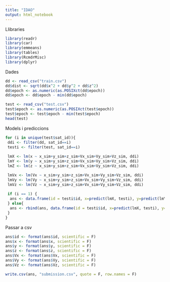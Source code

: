 ```yaml
---
title: "IDAO"
output: html_notebook
---
```


Llibraries
```r
library(readr)
library(car)
library(emmeans)
library(tables)
library(RcmdrMisc)
library(dplyr)
```
Dades
```r
dd <- read_csv("train.csv")
dd$dist <- sqrt(dd$x^2 + dd$y^2 + dd$z^2)
dd$epoch <- as.numeric(as.POSIXct(dd$epoch))
dd$epoch <- dd$epoch - min(dd$epoch)

test <- read_csv("test.csv")
test$epoch <- as.numeric(as.POSIXct(test$epoch))
test$epoch <- test$epoch - min(test$epoch)
head(test)
```
Models i prediccions
```r
for (i in unique(test$sat_id)){
 ddi <- filter(dd, sat_id==i)
 testi <- filter(test, sat_id==i)
  
 lmX <- lm(x ~ x_sim+y_sim+z_sim+Vx_sim+Vy_sim+Vz_sim, ddi)
 lmY <- lm(y ~ x_sim+y_sim+z_sim+Vx_sim+Vy_sim+Vz_sim, ddi)
 lmZ <- lm(z ~ x_sim+y_sim+z_sim+Vx_sim+Vy_sim+Vz_sim, ddi)

 lmVx <- lm(Vx ~ x_sim+y_sim+z_sim+Vx_sim+Vy_sim+Vz_sim, ddi)
 lmVy <- lm(Vy ~ x_sim+y_sim+z_sim+Vx_sim+Vy_sim+Vz_sim, ddi)
 lmVz <- lm(Vz ~ x_sim+y_sim+z_sim+Vx_sim+Vy_sim+Vz_sim, ddi)
  
 if (i == 1) {
  ans <- data.frame(id = testi$id, x=predict(lmX, testi), y=predict(lmY, testi), z=predict(lmZ, testi), Vx=predict(lmVx, testi), Vy=predict(lmVy, testi), Vz=predict(lmVz, testi))
 } else{
  ans <- rbind(ans, data.frame(id = testi$id, x=predict(lmX, testi), y=predict(lmY, testi), z=predict(lmZ, testi), Vx=predict(lmVx, testi), Vy=predict(lmVy, testi), Vz=predict(lmVz, testi)))
 }
}
```
Passar a csv
```r
ans$id <- format(ans$id, scientific = F)
ans$x <- format(ans$x, scientific = F)
ans$y <- format(ans$y, scientific = F)
ans$z <- format(ans$z, scientific = F)
ans$Vx <- format(ans$Vx, scientific = F)
ans$Vy <- format(ans$Vy, scientific = F)
ans$Vz <- format(ans$Vz, scientific = F)

write.csv(ans, "submission.csv", quote = F, row.names = F)
```






